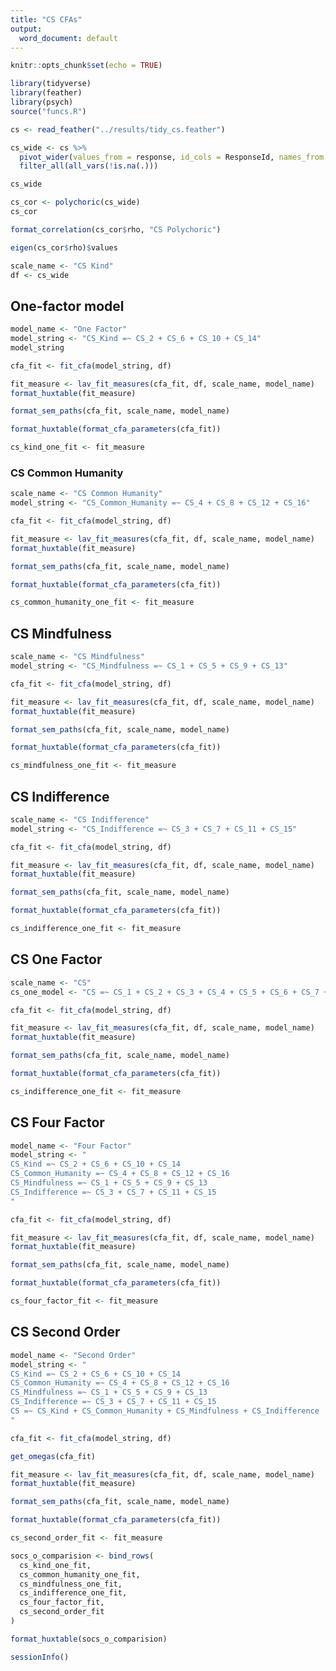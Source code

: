 ```yaml
---
title: "CS CFAs"
output:
  word_document: default
---
```


```r
knitr::opts_chunk$set(echo = TRUE)
```

```r
library(tidyverse)
library(feather)
library(psych)
source("funcs.R")
```

```r
cs <- read_feather("../results/tidy_cs.feather")
```

```r
cs_wide <- cs %>% 
  pivot_wider(values_from = response, id_cols = ResponseId, names_from = item) %>% 
  filter_all(all_vars(!is.na(.))) 

cs_wide
```

```r
cs_cor <- polychoric(cs_wide)
cs_cor
```

```r
format_correlation(cs_cor$rho, "CS Polychoric")
```

```r
eigen(cs_cor$rho)$values
```

```r
scale_name <- "CS Kind"
df <- cs_wide
```

## One-factor model

```r
model_name <- "One Factor"
model_string <- "CS_Kind =~ CS_2 + CS_6 + CS_10 + CS_14"
model_string
```

```r
cfa_fit <- fit_cfa(model_string, df)
```

```r
fit_measure <- lav_fit_measures(cfa_fit, df, scale_name, model_name)
format_huxtable(fit_measure)
```

```r
format_sem_paths(cfa_fit, scale_name, model_name)
```

```r
format_huxtable(format_cfa_parameters(cfa_fit))
```

```r
cs_kind_one_fit <- fit_measure
```

### CS Common Humanity

```r
scale_name <- "CS Common Humanity"
model_string <- "CS_Common_Humanity =~ CS_4 + CS_8 + CS_12 + CS_16"
```

```r
cfa_fit <- fit_cfa(model_string, df)
```

```r
fit_measure <- lav_fit_measures(cfa_fit, df, scale_name, model_name)
format_huxtable(fit_measure)
```

```r
format_sem_paths(cfa_fit, scale_name, model_name)
```

```r
format_huxtable(format_cfa_parameters(cfa_fit))
```

```r
cs_common_humanity_one_fit <- fit_measure
```

## CS Mindfulness

```r
scale_name <- "CS Mindfulness"
model_string <- "CS_Mindfulness =~ CS_1 + CS_5 + CS_9 + CS_13"
```

```r
cfa_fit <- fit_cfa(model_string, df)
```

```r
fit_measure <- lav_fit_measures(cfa_fit, df, scale_name, model_name)
format_huxtable(fit_measure)
```

```r
format_sem_paths(cfa_fit, scale_name, model_name)
```

```r
format_huxtable(format_cfa_parameters(cfa_fit))
```

```r
cs_mindfulness_one_fit <- fit_measure
```

## CS Indifference

```r
scale_name <- "CS Indifference"
model_string <- "CS_Indifference =~ CS_3 + CS_7 + CS_11 + CS_15"
```

```r
cfa_fit <- fit_cfa(model_string, df)
```

```r
fit_measure <- lav_fit_measures(cfa_fit, df, scale_name, model_name)
format_huxtable(fit_measure)
```

```r
format_sem_paths(cfa_fit, scale_name, model_name)
```

```r
format_huxtable(format_cfa_parameters(cfa_fit))
```

```r
cs_indifference_one_fit <- fit_measure
```

## CS One Factor

```r
scale_name <- "CS"
cs_one_model <- "CS =~ CS_1 + CS_2 + CS_3 + CS_4 + CS_5 + CS_6 + CS_7 + CS_8 + CS_9 + CS_10 + CS_11 + CS_12 + CS_13 + CS_14 + CS_15 + CS_16"
```

```r
cfa_fit <- fit_cfa(model_string, df)
```

```r
fit_measure <- lav_fit_measures(cfa_fit, df, scale_name, model_name)
format_huxtable(fit_measure)
```

```r
format_sem_paths(cfa_fit, scale_name, model_name)
```

```r
format_huxtable(format_cfa_parameters(cfa_fit))
```

```r
cs_indifference_one_fit <- fit_measure
```

## CS Four Factor

```r
model_name <- "Four Factor"
model_string <- "
CS_Kind =~ CS_2 + CS_6 + CS_10 + CS_14
CS_Common_Humanity =~ CS_4 + CS_8 + CS_12 + CS_16
CS_Mindfulness =~ CS_1 + CS_5 + CS_9 + CS_13
CS_Indifference =~ CS_3 + CS_7 + CS_11 + CS_15
"
```

```r
cfa_fit <- fit_cfa(model_string, df)
```

```r
fit_measure <- lav_fit_measures(cfa_fit, df, scale_name, model_name)
format_huxtable(fit_measure)
```

```r
format_sem_paths(cfa_fit, scale_name, model_name)
```

```r
format_huxtable(format_cfa_parameters(cfa_fit))
```

```r
cs_four_factor_fit <- fit_measure
```

## CS Second Order

```r
model_name <- "Second Order"
model_string <- "
CS_Kind =~ CS_2 + CS_6 + CS_10 + CS_14
CS_Common_Humanity =~ CS_4 + CS_8 + CS_12 + CS_16
CS_Mindfulness =~ CS_1 + CS_5 + CS_9 + CS_13
CS_Indifference =~ CS_3 + CS_7 + CS_11 + CS_15
CS =~ CS_Kind + CS_Common_Humanity + CS_Mindfulness + CS_Indifference
"
```

```r
cfa_fit <- fit_cfa(model_string, df)
```

```r
get_omegas(cfa_fit)
```

```r
fit_measure <- lav_fit_measures(cfa_fit, df, scale_name, model_name)
format_huxtable(fit_measure)
```

```r
format_sem_paths(cfa_fit, scale_name, model_name)
```

```r
format_huxtable(format_cfa_parameters(cfa_fit))
```

```r
cs_second_order_fit <- fit_measure
```

```r
socs_o_comparision <- bind_rows(
  cs_kind_one_fit,
  cs_common_humanity_one_fit,
  cs_mindfulness_one_fit,
  cs_indifference_one_fit,
  cs_four_factor_fit,
  cs_second_order_fit
)

format_huxtable(socs_o_comparision)
```

```r
sessionInfo()
```
